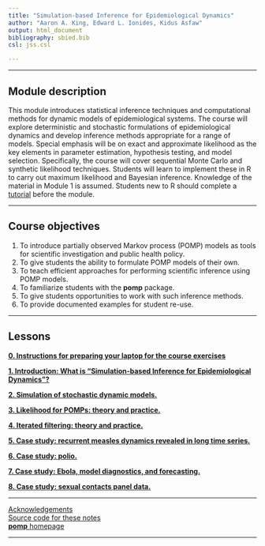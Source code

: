 ```yaml
---
title: "Simulation-based Inference for Epidemiological Dynamics"
author: "Aaron A. King, Edward L. Ionides, Kidus Asfaw"
output: html_document
bibliography: sbied.bib
csl: jss.csl

---
```


----------------------

## Module description

This module introduces statistical inference techniques and computational methods for dynamic models of epidemiological systems.
The course will explore deterministic and stochastic formulations of epidemiological dynamics and develop inference methods appropriate for a range of models.
Special emphasis will be on exact and approximate likelihood as the key elements in parameter estimation, hypothesis testing, and model selection. Specifically, the course will cover sequential Monte Carlo and synthetic likelihood techniques.
Students will learn to implement these in R to carry out maximum likelihood and Bayesian inference. Knowledge of the material in Module 1 is assumed.
Students new to R should complete a [tutorial](https://kingaa.github.io/R_Tutorial/) before the module.

----------------------

## Course objectives

1. To introduce partially observed Markov process (POMP) models as tools for scientific investigation and public health policy.
1. To give students the ability to formulate POMP models of their own.
1. To teach efficient approaches for performing scientific inference using POMP models.
1. To familiarize students with the **pomp** package.
1. To give students opportunities to work with such inference methods.
1. To provide documented examples for student re-use.

----------------------

## Lessons

[**0. Instructions for preparing your laptop for the course exercises**](./prep/)

[**1. Introduction: What is "Simulation-based Inference for Epidemiological Dynamics"?**](./intro/)

[**2. Simulation of stochastic dynamic models.**](./stochsim/)

[**3. Likelihood for POMPs: theory and practice.**](./pfilter/)

[**4. Iterated filtering: theory and practice.**](./mif/)

[**5. Case study: recurrent measles dynamics revealed in long time series.**](./measles/)

[**6. Case study: polio.**](./polio/)

[**7. Case study: Ebola, model diagnostics, and forecasting.**](./ebola/)

[**8. Case study: sexual contacts panel data.**](./contacts/)

------------------------------------

[Acknowledgements](./acknowledge.html)  
[Source code for these notes](http://github.com/kingaa/sbied/)  
[**pomp** homepage](https://kingaa.github.io/pomp/)  

----------------------
